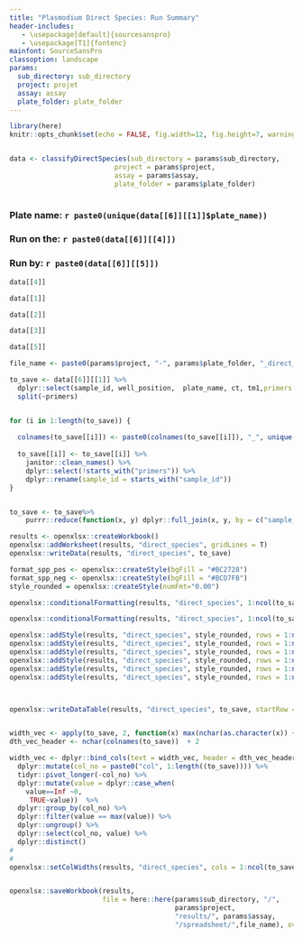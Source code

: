 ```yaml
---
title: "Plasmodium Direct Species: Run Summary"
header-includes:
   - \usepackage[default]{sourcesanspro}
   - \usepackage[T1]{fontenc}
mainfont: SourceSansPro
classoption: landscape
params:
  sub_directory: sub_directory
  project: projet
  assay: assay
  plate_folder: plate_folder
---
```

```r
library(here)
knitr::opts_chunk$set(echo = FALSE, fig.width=12, fig.height=7, warning = F,message = F)


data <- classifyDirectSpecies(sub_directory = params$sub_directory,
                          project = params$project,
                          assay = params$assay,
                          plate_folder = params$plate_folder)



```

### Plate name: `r paste0(unique(data[[6]][[1]]$plate_name))`
### Run on the: `r paste0(data[[6]][[4]])`
### Run by: `r paste0(data[[6]][[5]])`


\newpage

```r
data[[4]]
```

```r
data[[1]]
```

```r
data[[2]]
```

```r
data[[3]]
```

```r
data[[5]]
```

```r
file_name <- paste0(params$project, "-", params$plate_folder, "_direct_species_results.xlsx")

to_save <- data[[6]][[1]] %>% 
  dplyr::select(sample_id, well_position,  plate_name, ct, tm1,primers = direct_species, derivative_max, classification = classification_global)	%>% 
  split(~primers)	


for (i in 1:length(to_save)) {
  
  colnames(to_save[[i]]) <- paste0(colnames(to_save[[i]]), "_", unique(to_save[[i]]$primers), "_direct")
  
  to_save[[i]] <- to_save[[i]] %>%  
    janitor::clean_names() %>% 
    dplyr::select(!starts_with("primers")) %>% 
    dplyr::rename(sample_id = starts_with("sample_id"))
}


to_save <- to_save%>%
    purrr::reduce(function(x, y) dplyr::full_join(x, y, by = c("sample_id"))) 

results <- openxlsx::createWorkbook()
openxlsx::addWorksheet(results, "direct_species", gridLines = T)
openxlsx::writeData(results, "direct_species", to_save)

format_spp_pos <- openxlsx::createStyle(bgFill = "#BC2728")
format_spp_neg <- openxlsx::createStyle(bgFill = "#BCD7FB")
style_rounded = openxlsx::createStyle(numFmt="0.00")

openxlsx::conditionalFormatting(results, "direct_species", 1:ncol(to_save), rule = "positive", style = format_spp_pos, type = "contains", rows = 1:nrow(to_save)+1)

openxlsx::conditionalFormatting(results, "direct_species", 1:ncol(to_save), rule = "negative", style = format_spp_neg, type = "contains", rows = 1:nrow(to_save)+1)

openxlsx::addStyle(results, "direct_species", style_rounded, rows = 1:nrow(to_save)+1, cols =4)
openxlsx::addStyle(results, "direct_species", style_rounded, rows = 1:nrow(to_save)+1, cols =5)
openxlsx::addStyle(results, "direct_species", style_rounded, rows = 1:nrow(to_save)+1, cols =6)
openxlsx::addStyle(results, "direct_species", style_rounded, rows = 1:nrow(to_save)+1, cols =10)
openxlsx::addStyle(results, "direct_species", style_rounded, rows = 1:nrow(to_save)+1, cols =11)
openxlsx::addStyle(results, "direct_species", style_rounded, rows = 1:nrow(to_save)+1, cols =12)



openxlsx::writeDataTable(results, "direct_species", to_save, startRow = 1, startCol = 1, tableStyle = "TableStyleLight9")


width_vec <- apply(to_save, 2, function(x) max(nchar(as.character(x)) + 2, na.rm = TRUE))
dth_vec_header <- nchar(colnames(to_save))  + 2

width_vec <- dplyr::bind_cols(text = width_vec, header = dth_vec_header) %>% 
  dplyr::mutate(col_no = paste0("col", 1:length((to_save)))) %>%
  tidyr::pivot_longer(-col_no) %>% 
  dplyr::mutate(value = dplyr::case_when(
    value==Inf ~0, 
     TRUE~value))  %>% 
  dplyr::group_by(col_no) %>%  
  dplyr::filter(value == max(value)) %>% 
  dplyr::ungroup() %>% 
  dplyr::select(col_no, value) %>% 
  dplyr::distinct()
# 
#          
openxlsx::setColWidths(results, "direct_species", cols = 1:ncol(to_save), widths = width_vec$value)


openxlsx::saveWorkbook(results,
                       file = here::here(params$sub_directory, "/",
                                         params$project,
                                         "results/", params$assay, 
                                         "/spreadsheet/",file_name), overwrite = T )


```

\newpage
